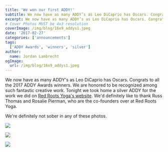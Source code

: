 ```yaml
---
title: 'We won our first ADDY!'
subtitle: We now have as many ADDY’s as Leo DiCaprio has Oscars. Congrats to all the 2017 ADDY Awards winners.
excerpt: We now have as many ADDY’s as Leo DiCaprio has Oscars. Congrats to all the 2017 ADDY Awards winners.
# Cover Photos MUST be 4x3 resolution
coverImage: /img/blog/16x9_addys1.jpeg
date: '2017-02-27'
categories: ['announcements']
tags:
  ['ADDY Awards', 'winners', 'silver']
author:
  name: Jordan Lambrecht
ogImage:
  url: /img/blog/16x9_addys1.jpeg
---
```

We now have as many ADDY's as Leo DiCaprio has Oscars. Congrats to all the 2017 ADDY Awards winners. We are honored to be recognized among such fantastic creative work. Tonight we took home a silver ADDY for the work we did on [Red Roots Yoga's website](https://redrootsyoga.com/). We'd definitely like to thank Russ Thomas and Rosalie Pierman, who are the co-founders over at Red Roots Yoga.

We're definitely not sober in any of these photos.

![](/img/blog/16x9_addys4-1024x576.jpeg)

![](/img/blog/16x9_addys2-1024x576.jpeg)

![](/img/blog/16x9_addys3-1024x576.jpeg)